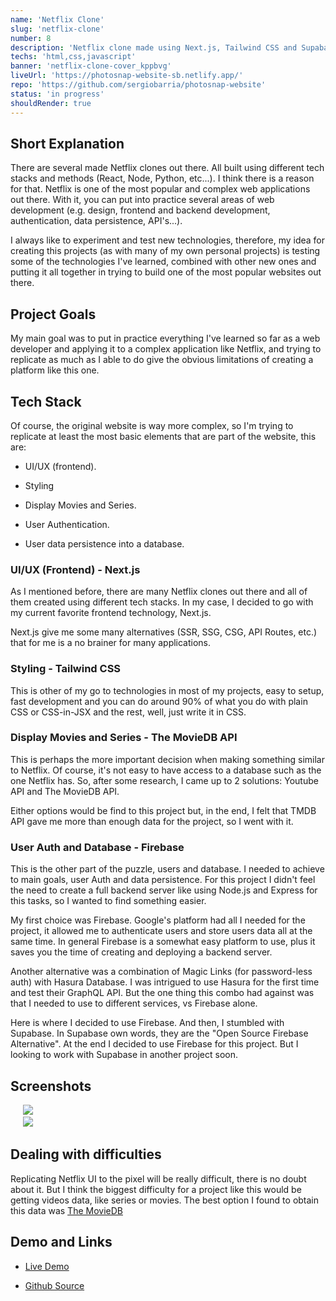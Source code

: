 ```yaml
---
name: 'Netflix Clone'
slug: 'netflix-clone'
number: 8
description: 'Netflix clone made using Next.js, Tailwind CSS and Supabase. The projects has user Authentication, save liked movies and pulls data from The MovieDB API.'
techs: 'html,css,javascript'
banner: 'netflix-clone-cover_kppbvg'
liveUrl: 'https://photosnap-website-sb.netlify.app/'
repo: 'https://github.com/sergiobarria/photosnap-website'
status: 'in progress'
shouldRender: true
---
```


## Short Explanation

There are several made Netflix clones out there. All built using different tech stacks and methods (React, Node, Python, etc...). I think there is a reason for that. Netflix is one of the most popular and complex web applications out there. With it, you can put into practice several areas of web development (e.g. design, frontend and backend development, authentication, data persistence, API's...).

I always like to experiment and test new technologies, therefore, my idea for creating this projects (as with many of my own personal projects) is testing some of the technologies I've learned, combined with other new ones and putting it all together in trying to build one of the most popular websites out there.

## Project Goals

My main goal was to put in practice everything I've learned so far as a web developer and applying it to a complex application like Netflix, and trying to replicate as much as I able to do give the obvious limitations of creating a platform like this one.

## Tech Stack

Of course, the original website is way more complex, so I'm trying to replicate at least the most basic elements that are part of the website, this are:

- UI/UX (frontend).

- Styling

- Display Movies and Series.

- User Authentication.

- User data persistence into a database.

### UI/UX (Frontend) - Next.js

As I mentioned before, there are many Netflix clones out there and all of them created using different tech stacks. In my case, I decided to go with my current favorite frontend technology, Next.js.

Next.js give me some many alternatives (SSR, SSG, CSG, API Routes, etc.) that for me is a no brainer for many applications.

### Styling - Tailwind CSS

This is other of my go to technologies in most of my projects, easy to setup, fast development and you can do around 90% of what you do with plain CSS or CSS-in-JSX and the rest, well, just write it in CSS.

### Display Movies and Series - The MovieDB API

This is perhaps the more important decision when making something similar to Netflix. Of course, it's not easy to have access to a database such as the one Netflix has. So, after some research, I came up to 2 solutions: Youtube API and The MovieDB API.

Either options would be find to this project but, in the end, I felt that TMDB API gave me more than enough data for the project, so I went with it.

### User Auth and Database - Firebase

This is the other part of the puzzle, users and database. I needed to achieve to main goals, user Auth and data persistence. For this project I didn't feel the need to create a full backend server like using Node.js and Express for this tasks, so I wanted to find something easier.

My first choice was Firebase. Google's platform had all I needed for the project, it allowed me to authenticate users and store users data all at the same time. In general Firebase is a somewhat easy platform to use, plus it saves you the time of creating and deploying a backend server.

Another alternative was a combination of Magic Links (for password-less auth) with Hasura Database. I was intrigued to use Hasura for the first time and test their GraphQL API. But the one thing this combo had against was that I needed to use to different services, vs Firebase alone.

Here is where I decided to use Firebase. And then, I stumbled with Supabase. In Supabase own words, they are the "Open Source Firebase Alternative". At the end I decided to use Firebase for this project. But I looking to work with Supabase in another project soon.

## Screenshots

<div>
      
  <img src='https://res.cloudinary.com/sbarria-dev/image/upload/v1643512997/sergiobarria/projects/netflix-clone-login_khlc66.png' />
</div>

<div>
      
  <img src='https://res.cloudinary.com/sbarria-dev/image/upload/v1643513151/sergiobarria/projects/showcase_hqqvlt.png' />
</div>

## Dealing with difficulties

Replicating Netflix UI to the pixel will be really difficult, there is no doubt about it. But I think the biggest difficulty for a project like this would be getting videos data, like series or movies. The best option I found to obtain this data was [The MovieDB](https://www.themoviedb.org/)

## Demo and Links

- [Live Demo](https://netflix-clone-seven-gules.vercel.app/)

- [Github Source](https://github.com/sergiobarria/netflix-clone)
